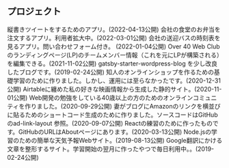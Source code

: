 ## プロジェクト
<ProjectCard title="たてツイート" link="https://tate-tweet.netlify.app/" bg="linear-gradient(to right, rgb(212, 20, 90) 0%, rgb(251, 176, 59) 100%)">
縦書きツイートをするためのアプリ。(2022-04-13公開)
</ProjectCard>

<ProjectCard title="今日のお弁当" link="https://github.com/pitang1965/todays-lunch" bg="linear-gradient(to right, rgb(102, 45, 140) 0%, rgb(237, 30, 121) 100%)">
会社の食堂のお弁当を注文するアプリ。利用者拡大中。(2022-03-01公開)
</ProjectCard>

<ProjectCard title="バス時刻表" link="https://github.com/pitang1965/bus-timetable" bg="linear-gradient(to right, rgb(0, 146, 69) 0%, rgb(252, 238, 33) 100%)">
会社の送迎バスの時刻表を見るアプリ。問い合わせフォーム付き。 (2022-01-04公開)
</ProjectCard>

<ProjectCard title="Over  40 Web Clubのメンバー専用アプリ" link="https://github.com/pitang1965/vite-airtable-over40" bg="linear-gradient(to right, rgb(213, 133, 255) 0%, rgb(0, 255, 238) 100%)">
Over 40 Web Clubのランディングページ(LP)のチームメンバー情報（これを元にLPが構築される）を編集できる。(2021-11-02公開)
</ProjectCard>

<ProjectCard title="ヘッドレスWordPressブログ" link="https://blog.pitang1965.com/" bg="linear-gradient(to right, rgb(212, 20, 90) 0%, rgb(251, 176, 59) 100%)">
gatsby-starter-wordpress-blog を少し改良したブログです。(2019-02-24公開)
</ProjectCard>

<ProjectCard title="Gatsby + Shopify" link="https://over40webshop.netlify.app/" bg="linear-gradient(to right, rgb(102, 45, 140) 0%, rgb(237, 30, 121) 100%)">
知人のオンラインショップを作るための基礎学習のために作りました。しかし、運用には至らなかったです。(2020-12-31公開)
</ProjectCard>

<ProjectCard title="ピータン映画" link="https://github.com/pitang1965/pitang-movie-list#airtable-listing-theme-for-gatsby" bg="linear-gradient(to right, rgb(0, 146, 69) 0%, rgb(252, 238, 33) 100%)">
Airtableに纏めた私の好きな映画情報から生成した静的サイト。(2020-11-01公開)
</ProjectCard>

<ProjectCard title="Over 40 Web Club" link="https://over40web.club" bg="linear-gradient(to right, rgb(213, 133, 255) 0%, rgb(0, 255, 238) 100%)">
Web開発の勉強をしている40歳以上の方のためのオンラインコミュニティを作りました。(2020-09-29公開)
</ProjectCard>

<ProjectCard title="広告リンクのレイアウト" link="https://ad-link-layout.netlify.app/" bg="linear-gradient(to right, rgb(212, 20, 90) 0%, rgb(251, 176, 59) 100%)">
妻がブログにAmazonのリンクを横並びに貼るためのショートコード生成のために作りました。ソースコードはGitHubのad-link-layout 参照。(2020-09-07公開)
</ProjectCard>

<ProjectCard title="ぴえん文字" link="https://pien-moji-by-pitang1965.netlify.app/" bg="linear-gradient(to right, rgb(102, 45, 140) 0%, rgb(237, 30, 121) 100%)">
Reactの練習のために作ったものです。GitHubのURLはAboutページにあります。(2020-03-13公開)
</ProjectCard>

<ProjectCard title="Node.jsによる天気予報Webサイト" link="https://github.com/pitang1965/node-weather-website#node-weather-website" bg="linear-gradient(to right, rgb(0, 146, 69) 0%, rgb(252, 238, 33) 100%)">
Node.jsの学習のための簡単な天気予報Webサイト。(2019-08-13公開)
</ProjectCard>

<ProjectCard title="Line-Break-Formatter" link="https://github.com/pitang1965/LineBreakFormatter#linebreakformatter" bg="linear-gradient(to right, rgb(213, 133, 255) 0%, rgb(0, 255, 238) 100%)">
Google翻訳にかける文章を整形するサイト。学習開始の翌月に作ったやつで毎日利用中。。(2019-02-24公開)
</ProjectCard>